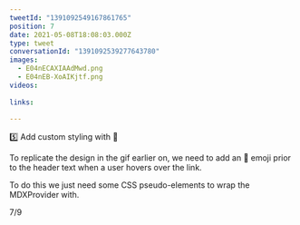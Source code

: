 ```yaml
---
tweetId: "1391092549167861765"
position: 7
date: 2021-05-08T18:08:03.000Z
type: tweet
conversationId: "1391092539277643780"
images:
  - E04nECAXIAAdMwd.png
  - E04nEB-XoAIKjtf.png
videos:
  
links:
  
---
```

5️⃣ Add custom styling with 🔗 

To replicate the design in the gif earlier on, we need to add an 🔗 emoji prior to the header text when a user hovers over the link.

To do this we just need some CSS pseudo-elements to wrap the MDXProvider with.

7/9 
